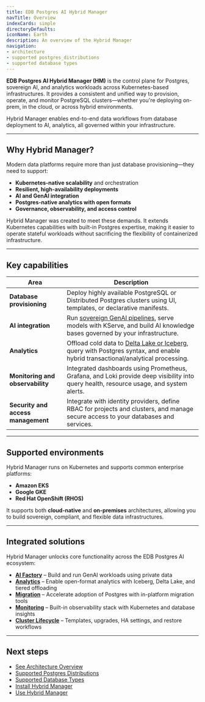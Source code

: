 ```yaml
---
title: EDB Postgres AI Hybrid Manager
navTitle: Overview
indexCards: simple
directoryDefaults:
iconName: Earth
description: An overview of the Hybrid Manager
navigation:
- architecture
- supported postgres_distributions
- supported database types
---
```



**EDB Postgres AI Hybrid Manager (HM)** is the control plane for  Postgres, sovereign AI, and analytics workloads across Kubernetes-based infrastructures. It provides a consistent and unified way to provision, operate, and monitor PostgreSQL clusters—whether you're deploying on-prem, in the cloud, or across hybrid environments.

Hybrid Manager enables end-to-end data workflows from database deployment to AI, analytics, all governed within your infrastructure.

---

## Why Hybrid Manager?

Modern data platforms require more than just database provisioning—they need to support:

- **Kubernetes-native scalability** and orchestration
- **Resilient, high-availability deployments**
- **AI and GenAI integration**
- **Postgres-native analytics with open formats**
- **Governance, observability, and access control**

Hybrid Manager was created to meet these demands. It extends Kubernetes capabilities with built-in Postgres expertise, making it easier to operate stateful workloads without sacrificing the flexibility of containerized infrastructure.

---

## Key capabilities

| Area | Description |
|------|-------------|
| **Database provisioning** | Deploy highly available PostgreSQL or Distributed Postgres clusters using UI, templates, or declarative manifests. |
| **AI integration** | Run [sovereign GenAI pipelines](../../ai-factory/), serve models with KServe, and build AI knowledge bases governed by your infrastructure. |
| **Analytics** | Offload cold data to [Delta Lake or Iceberg](../../analytics/), query with Postgres syntax, and enable hybrid transactional/analytical processing. |
| **Monitoring and observability** | Integrated dashboards using Prometheus, Grafana, and Loki provide deep visibility into query health, resource usage, and system alerts. |
| **Security and access management** | Integrate with identity providers, define RBAC for projects and clusters, and manage secure access to your databases and services. |

---

## Supported environments

Hybrid Manager runs on Kubernetes and supports common enterprise platforms:

- **Amazon EKS**
- **Google GKE**
- **Red Hat OpenShift (RHOS)**

It supports both **cloud-native** and **on-premises** architectures, allowing you to build sovereign, compliant, and flexible data infrastructures.

---

## Integrated solutions

Hybrid Manager unlocks core functionality across the EDB Postgres AI ecosystem:

- [**AI Factory**](../../ai-factory/) – Build and run GenAI workloads using private data
- [**Analytics**](../../analytics/) – Enable open-format analytics with Iceberg, Delta Lake, and tiered offloading
- [**Migration**](../using_hybrid_manager/migration/) – Accelerate adoption of Postgres with in-platform migration tools
- [**Monitoring**](../using_hybrid_manager/monitoring/) – Built-in observability stack with Kubernetes and database insights
- [**Cluster Lifecycle**](../using_hybrid_manager/cluster_management/) – Templates, upgrades, HA settings, and restore workflows

---

## Next steps

- [See Architecture Overview](./architecture)
- [Supported Postgres Distributions](./postgres_distributions)
- [Supported Database Types](./database_types)
- [Install Hybrid Manager](../install/)
- [Use Hybrid Manager](../using_hybrid_manager/)
